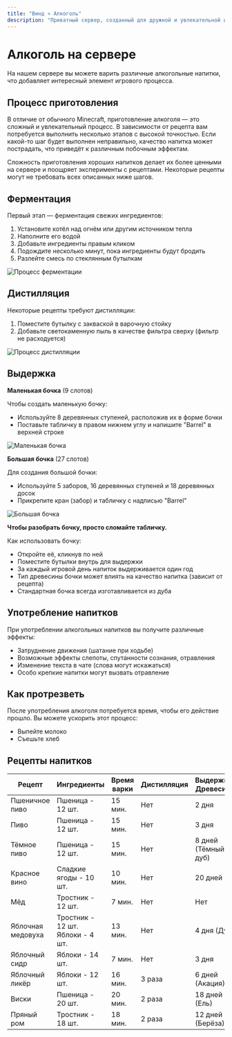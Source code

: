 ```yaml
---
title: "Винд » Алкоголь"
description: "Приватный сервер, созданный для дружной и увлекательной игры."
---
```

# Алкоголь на сервере

На нашем сервере вы можете варить различные алкогольные напитки, что добавляет интересный элемент игрового процесса.

## Процесс приготовления

В отличие от обычного Minecraft, приготовление алкоголя — это сложный и увлекательный процесс. В зависимости от рецепта вам потребуется выполнить несколько этапов с высокой точностью. Если какой-то шаг будет выполнен неправильно, качество напитка может пострадать, что приведёт к различным побочным эффектам.

Сложность приготовления хороших напитков делает их более ценными на сервере и поощряет эксперименты с рецептами. Некоторые рецепты могут не требовать всех описанных ниже шагов.

## Ферментация

Первый этап — ферментация свежих ингредиентов:

1. Установите котёл над огнём или другим источником тепла
2. Наполните его водой
3. Добавьте ингредиенты правым кликом
4. Подождите несколько минут, пока ингредиенты будут бродить
5. Разлейте смесь по стеклянным бутылкам

![Процесс ферментации](/assets/brew1.png)

## Дистилляция

Некоторые рецепты требуют дистилляции:

1. Поместите бутылку с закваской в варочную стойку
2. Добавьте светокаменную пыль в качестве фильтра сверху (фильтр не расходуется)

![Процесс дистилляции](/assets/brew2.png)

## Выдержка

**Маленькая бочка** (9 слотов)

Чтобы создать маленькую бочку:
- Используйте 8 деревянных ступеней, расположив их в форме бочки
- Поставьте табличку в правом нижнем углу и напишите "Barrel" в верхней строке

![Маленькая бочка](/assets/brew3.png)

**Большая бочка** (27 слотов)

Для создания большой бочки:
- Используйте 5 заборов, 16 деревянных ступеней и 18 деревянных досок
- Прикрепите кран (забор) и табличку с надписью "Barrel"

![Большая бочка](/assets/brew4.png)

**Чтобы разобрать бочку, просто сломайте табличку.**

Как использовать бочку:
- Откройте её, кликнув по ней
- Поместите бутылки внутрь для выдержки
- За каждый игровой день напиток выдерживается один год
- Тип древесины бочки может влиять на качество напитка (зависит от рецепта)
- Стандартная бочка всегда изготавливается из дуба

## Употребление напитков

При употреблении алкогольных напитков вы получите различные эффекты:

- Затруднение движения (шатание при ходьбе)
- Возможные эффекты слепоты, спутанности сознания, отравления
- Изменение текста в чате (слова могут искажаться)
- Особо крепкие напитки могут вызвать отравление

## Как протрезветь

После употребления алкоголя потребуется время, чтобы его действие прошло. Вы можете ускорить этот процесс:
- Выпейте молоко
- Съешьте хлеб

## Рецепты напитков

| Рецепт | Ингредиенты | Время варки | Дистилляция | Выдержка/Древесина | Крепость | Эффекты |
|--------|-------------|-------------|------------|-------------------|----------|---------|
| Пшеничное пиво | Пшеница - 12 шт. | 15 мин. | Нет | 2 дня | 5 | Нет |
| Пиво | Пшеница - 12 шт. | 15 мин. | Нет | 3 дня | 6 | Нет |
| Тёмное пиво | Пшеница - 12 шт. | 15 мин. | Нет | 8 дней (Тёмный дуб) | 7 | Нет |
| Красное вино | Сладкие ягоды - 10 шт. | 10 мин. | Нет | 20 дней | 12 | Нет |
| Мёд | Тростник - 12 шт. | 7 мин. | Нет | Нет | 9 | Нет |
| Яблочная медовуха | Тростник - 12 шт.<br/>Яблоки - 4 шт. | 13 мин. | Нет | 4 дня (Дуб) | 11 | Нет |
| Яблочный сидр | Яблоки - 14 шт. | 7 мин. | Нет | 3 дня | 9 | Нет |
| Яблочный ликёр | Яблоки - 12 шт. | 16 мин. | 3 раза | 6 дней (Акация) | 14 | Нет |
| Виски | Пшеница - 20 шт. | 20 мин. | 2 раза | 18 дней (Ель) | 26 | Нет |
| Пряный ром | Тростник - 18 шт. | 18 мин. | 2 раза | 12 дней (Берёза) | 22 | Нет |
